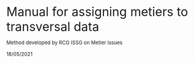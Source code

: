<!-- \pagenumbering{gobble} -->

<!-- \topskip0pt -->
<!-- \vspace*{\fill} -->


<!-- \begin{flushright} -->

<!-- \Huge -->
<!-- \bf{Manual for assigning metiers to transversal data} -->

<!-- \vspace{0.5 cm} -->
<!-- \normalsize -->
<!-- Method developed by RCG ISSG on Metier issues -->

<!-- \vspace{3 cm} -->
<!-- Date -->

<!-- \end{flushright} -->

<!-- \vspace*{\fill} -->


<p align = "left">
<font size="6">
Manual for assigning metiers to
transversal data
</font></p>
<p align = "left">
<font size="2">
Method developed by RCG ISSG on Metier issues
</font></p>

<p align = "left">
<font size="2">
18/05/2021
</font></p>

